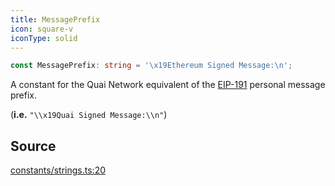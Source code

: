 ```yaml
---
title: MessagePrefix
icon: square-v
iconType: solid
---
```


```ts
const MessagePrefix: string = '\x19Ethereum Signed Message:\n';
```

A constant for the Quai Network equivalent of the [EIP-191](https://eips.ethereum.org/EIPS/eip-191) personal message
prefix.

(**i.e.** `"\\x19Quai Signed Message:\\n"`)

## Source

[constants/strings.ts:20](https://github.com/dominant-strategies/quais.js/blob/efab3247fa7ea8c0c680c58d030bd569a590a580/src/constants/strings.ts#L20)
